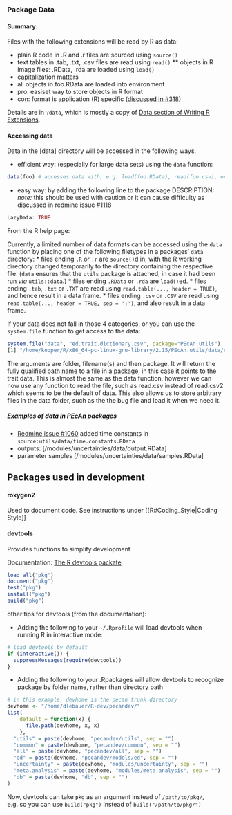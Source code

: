 ### Package Data

#### Summary:

Files with the following extensions will be read by R as data:

* plain R code in .R and .r files are sourced using `source()` 
* text tables in .tab, .txt, .csv files are read using `read()`
** objects in R image files: .RData, .rda are loaded using `load()`
 * capitalization matters
 * all objects in foo.RData are loaded into environment
 * pro: easiset way to store objects in R format
 * con: format is application (R) specific ([discussed in #318](https://ebi-forecast.igb.illinois.edu/redmine/issues/318))

Details are in `?data`, which is mostly a copy of [Data section of
Writing R
Extensions](http://cran.r-project.org/doc/manuals/R-exts.html#Data-in-packages).

#### Accessing data

Data in the [data] directory will be accessed in the following ways,

* efficient way: (especially for large data sets) using the `data`
function:

```r
data(foo) # accesses data with, e.g. load(foo.RData), read(foo.csv), or source(foo.R) 
```

* easy way: by adding the following line to the package DESCRIPTION:
  *note:* this should be used with caution or it can cause difficulty as discussed in redmine issue #1118
```r
LazyData: TRUE
```
From the R help page:

Currently, a limited number of data formats can be accessed using the `data` function by placing one of the following filetypes in a packages' `data` directory:
* files ending `.R` or `.r` are `source()`d in, with the R working
directory changed temporarily to the directory containing the respective
file. (`data` ensures that the `utils` package is attached, in case it
had been run *via* `utils::data`.)
* files ending `.RData` or `.rda` are `load()`ed.
* files ending `.tab`, `.txt` or `.TXT` are read using `read.table(..., header = TRUE)`, and hence result in a data frame.
* files ending `.csv` or `.CSV` are read using `read.table(..., header = TRUE, sep = ';')`, and also result in a data frame.

If your data does not fall in those 4 categories, or  you can use the
`system.file` function to get access to the data:

```r
system.file("data", "ed.trait.dictionary.csv", package="PEcAn.utils")
[1] "/home/kooper/R/x86_64-pc-linux-gnu-library/2.15/PEcAn.utils/data/ed.trait.dictionary.csv"
```

The arguments are folder, filename(s) and then package. It will return
the fully qualified path name to a file in a package, in this case it
points to the trait data. This is almost the same as the data function,
however we can now use any function to read the file, such as read.csv
instead of read.csv2 which seems to be the default of data. This also
allows us to store arbitrary files in the data folder, such as the the
bug file and load it when we need it.

##### Examples of data in PEcAn packages

* [Redmine issue #1060](https://ebi-forecast.igb.illinois.edu/redmine/issues/1060) added time constants in `source:utils/data/time.constants.RData`
* outputs: [/modules/uncertainties/data/output.RData]
* parameter samples [/modules/uncertainties/data/samples.RData]

Packages used in development
----------------------------

#### roxygen2

Used to document code. See instructions under [[R\#Coding\_Style|Coding
Style]]

#### devtools

Provides functions to simplify development

Documentation:
[The R devtools packate](https://github.com/hadley/devtools)

```r
load_all("pkg")
document("pkg")
test("pkg")
install("pkg")
build("pkg")
```
other tips for devtools (from the documentation):

* Adding the following to your `~/.Rprofile` will load devtools when
running R in interactive mode:
```r
# load devtools by default
if (interactive()) {
  suppressMessages(require(devtools))
}
``` 
* Adding the following to your .Rpackages will allow devtools to recognize package by folder name, rather than directory path
```r
# in this example, devhome is the pecan trunk directory 
devhome <- "/home/dlebauer/R-dev/pecandev/"
list(
    default = function(x) {
      file.path(devhome, x, x)
    }, 
  "utils" = paste(devhome, "pecandev/utils", sep = "")
  "common" = paste(devhome, "pecandev/common", sep = "")
  "all" = paste(devhome, "pecandev/all", sep = "")
  "ed" = paste(devhome, "pecandev/models/ed", sep = "")
  "uncertainty" = paste(devhome, "modules/uncertainty", sep = "")
  "meta.analysis" = paste(devhome, "modules/meta.analysis", sep = "")
  "db" = paste(devhome, "db", sep = "")
)
```

Now, devtools can take `pkg` as an argument instead of `/path/to/pkg/`,
e.g. so you can use `build("pkg")` instead of `build("/path/to/pkg/")`